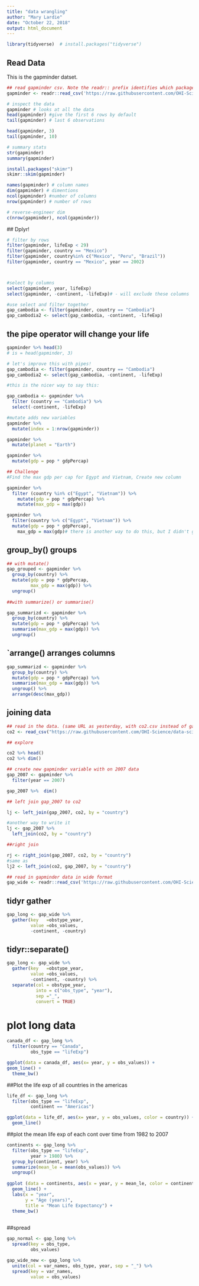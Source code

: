 ```yaml
---
title: "data wrangling"
author: "Mary Lardie"
date: "October 22, 2018"
output: html_document
---
```


```r
library(tidyverse)  # install.packages("tidyverse")
```

## Read Data

This is the gapminder datset.

```r
## read gapminder csv. Note the readr:: prefix identifies which package it's in
gapminder <- readr::read_csv('https://raw.githubusercontent.com/OHI-Science/data-science-training/master/data/gapminder.csv')

# inspect the data 
gapminder # looks at all the data
head(gapminder) #give the first 6 rows by default
tail(gapminder) # last 6 observations

head(gapminder, 3)
tail(gapminder, 10)

# summary stats
str(gapminder)
summary(gapminder)

install.packages("skimr")
skimr::skim(gapminder)

names(gapminder) # column names
dim(gapminder) # dimentions
ncol(gapminder) #number of columns
nrow(gapminder) # number of rows

# reverse-engineer dim
c(nrow(gapminder), ncol(gapminder))
```

 ## Dplyr!
 
```r
# filter by rows
filter(gapminder, lifeExp < 29)
filter(gapminder, country == "Mexico")
filter(gapminder, country%in% c("Mexico", "Peru", "Brazil"))
filter(gapminder, country == "Mexico", year == 2002)




```

```r
#select by columns
select(gapminder, year, lifeExp)
select(gapminder, -continent, -lifeExp)# - will exclude these columns

#use select and filter together
gap_cambodia <- filter(gapminder, country == "Cambodia")
gap_cambodia2 <- select(gap_cambodia, -continent, -lifeExp)
```

## the pipe operator will change your life

```r
gapminder %>% head(3)
# is = head(gapminder, 3)

# let's improve this with pipes!
gap_cambodia <- filter(gapminder, country == "Cambodia")
gap_cambodia2 <- select(gap_cambodia, -continent, -lifeExp)

#this is the nicer way to say this:

gap_cambodia <- gapminder %>%
  filter (country == "Cambodia") %>% 
  select(-continent, -lifeExp)
```

```r
#mutate adds new variables
gapminder %>% 
  mutate(index = 1:nrow(gapminder))

gapminder %>% 
  mutate(planet = "Earth")

gapminder %>% 
  mutate(gdp = pop * gdpPercap)

## Challenge
#Find the max gdp per cap for Egypt and Vietnam, Create new column

gapminder %>% 
  filter (country %in% c("Egypt", "Vietnam")) %>% 
    mutate(gdp = pop * gdpPercap) %>% 
    mutate(max_gdp = max(gdp))

gapminder %>% 
  filter(country %>% c("Egypt", "Vietnam")) %>% 
  mutate(gdp = pop * gdpPercap),
    max_gdp = max(gdp)# there is another way to do this, but I didn't get it.
```


## group_by() groups

```r
## with mutate()
gap_grouped <- gapminder %>% 
  group_by(country) %>% 
  mutate(gdp = pop * gdpPercap,
         max_gdp = max(gdp)) %>% 
  ungroup()
 
##with summarize() or summarise()

gap_summarizd <- gapminder %>% 
  group_by(country) %>% 
  mutate(gdp = pop * gdpPercap) %>% 
  summarise(max_gdp = max(gdp)) %>% 
  ungroup()
```

## `arrange() arranges columns

```r
gap_summarizd <- gapminder %>% 
  group_by(country) %>% 
  mutate(gdp = pop * gdpPercap) %>% 
  summarise(max_gdp = max(gdp)) %>% 
  ungroup() %>% 
  arrange(desc(max_gdp))
```

## joining data

```r
## read in the data. (same URL as yesterday, with co2.csv instead of gapminder.csv)
co2 <- read_csv("https://raw.githubusercontent.com/OHI-Science/data-science-training/master/data/co2.csv")

## explore

co2 %>% head()
co2 %>% dim()

## create new gapminder variable with on 2007 data
gap_2007 <- gapminder %>% 
  filter(year == 2007)

gap_2007 %>%  dim() 

## left join gap_2007 to co2

lj <- left_join(gap_2007, co2, by = "country")

#another way to write it
lj <- gap_2007 %>% 
  left_join(co2, by = "country")

##right join

rj <- right_join(gap_2007, co2, by = "country")
#same as
lj2 <- left_join(co2, gap_2007, by = "country")
```

```r

## read in gapminder data in wide format
gap_wide <- readr::read_csv('https://raw.githubusercontent.com/OHI-Science/data-science-training/master/data/gapminder_wide.csv')
```


## tidyr gather

```r
gap_long <- gap_wide %>% 
  gather(key   =obstype_year,
         value =obs_values,
         -continent, -country)
```

## tidyr::separate()

```r
gap_long <- gap_wide %>% 
  gather(key   =obstype_year,
         value =obs_values,
         -continent, -country) %>% 
  separate(col = obstype_year,
           into = c("obs_type", "year"),
           sep ="_",
           convert = TRUE)
```

# plot long data

```r
canada_df <- gap_long %>% 
  filter(country == "Canada",
         obs_type == "lifeExp")

ggplot(data = canada_df, aes(x= year, y = obs_values)) +
geom_line() +
  theme_bw()
```

##Plot the life exp of all countries in the americas

```r
life_df <- gap_long %>% 
  filter(obs_type == "lifeExp",
         continent == "Americas")

ggplot(data = life_df, aes(x= year, y = obs_values, color = country)) +
  geom_line()
```

##plot the mean life exp of each cont over time from 1982 to 2007

```r
continents <- gap_long %>% 
  filter(obs_type == "lifeExp",
         year > 1980) %>% 
  group_by(continent, year) %>% 
  summarize(mean_le = mean(obs_values)) %>% 
  ungroup()
                  
ggplot (data = continents, aes(x = year, y = mean_le, color = continent)) +
  geom_line() +
  labs(x = "year",
       y = "Age (years)",
       title = "Mean Life Expectancy") +
  theme_bw()
  
```

##spread


```r
gap_normal <- gap_long %>% 
  spread(key = obs_type,
         obs_values)
```

```r
gap_wide_new <- gap_long %>% 
  unite(col = var_names, obs_type, year, sep = "_") %>% 
  spread(key = var_names,
         value = obs_values)

  
```


